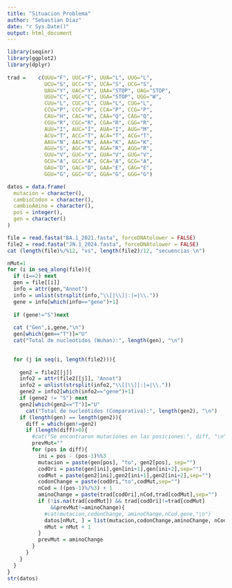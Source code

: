 ```yaml
---
title: "Situacion Problema"
author: "Sebastian Diaz"
date: "r Sys.Date()"
output: html_document
---
```

 
```r
library(seqinr)
library(ggplot2)
library(dplyr)
  
trad =    c(UUU="F", UUC="F", UUA="L", UUG="L",
            UCU="S", UCC="S", UCA="S", UCG="S",
            UAU="Y", UAC="Y", UAA="STOP", UAG="STOP",
            UGU="C", UGC="C", UGA="STOP", UGG="W",
            CUU="L", CUC="L", CUA="L", CUG="L",
            CCU="P", CCC="P", CCA="P", CCG="P",
            CAU="H", CAC="H", CAA="Q", CAG="Q",
            CGU="R", CGC="R", CGA="R", CGG="R",
            AUU="I", AUC="I", AUA="I", AUG="M",
            ACU="T", ACC="T", ACA="T", ACG="T",
            AAU="N", AAC="N", AAA="K", AAG="K",
            AGU="S", AGC="S", AGA="R", AGG="R",
            GUU="V", GUC="V", GUA="V", GUG="V",
            GCU="A", GCC="A", GCA="A", GCG="A",
            GAU="D", GAC="D", GAA="E", GAG="E",
            GGU="G", GGC="G", GGA="G", GGG="G")

datos = data.frame(
  mutacion = character(),
  cambioCodon = character(),
  cambioAmino = character(),
  pos = integer(),
  gen = character()
)

file = read.fasta("BA.1_2021.fasta", forceDNAtolower = FALSE)
file2 = read.fasta("JN.1_2024.fasta", forceDNAtolower = FALSE)
cat (length(file)%/%12, "vs", length(file2)/12, "secuencias \n")

nMut=1
for (i in seq_along(file)){
  if (i==2) next
  gen = file[[i]]
  info = attr(gen,"Annot")
  info = unlist(strsplit(info,"\\[|\\]|:|=|\\."))
  gene = info[which(info=="gene")+1]
  
  if (gene!="S")next
  
  cat ("Gen",i,gene,"\n")
  gen[which(gen=="T")]="U"
  cat("Total de nucleótidos (Wuhan):", length(gen), "\n")

  
  for (j in seq(i, length(file2))){
    
    gen2 = file2[[j]]
    info2 = attr(file2[[j]], "Annot")
    info2 = unlist(strsplit(info2,"\\[|\\]|:|=|\\."))
    gene2 = info2[which(info2=="gene")+1]
    if (gene2 != "S") next
    gen2[which(gen2=="T")]="U"
      cat("Total de nucleótidos (Comparativa):", length(gen2), "\n")
    if (length(gen) == length(gen2)){
      diff = which(gen!=gen2)
      if (length(diff)>0){ 
        #cat("Se encontraron mutaciones en las posiciones:", diff, "\n")
        prevMut=""
        for (pos in diff){
          ini = pos - (pos-1)%%3
          mutacion = paste(gen[pos], "to", gen2[pos], sep="")
          codOri = paste(gen[ini],gen[ini+1],gen[ini+2],sep="")
          codMut = paste(gen2[ini],gen2[ini+1],gen2[ini+2],sep="")
          codonChange = paste(codOri,"to",codMut,sep="")
          nCod = ((pos-1)%/%3) + 1
          aminoChange = paste(trad[codOri],nCod,trad[codMut],sep="")
          if (!is.na(trad[codMut]) && trad[codOri]!=trad[codMut]
              &&prevMut!=aminoChange){
            #cat(mutacion,codonChange, aminoChange,nCod,gene,"\n")
            datos[nMut, ] = list(mutacion,codonChange,aminoChange, nCod, gene)
            nMut = nMut + 1
          }
          prevMut = aminoChange
        }
      }
    }
  }
}
str(datos)
```



